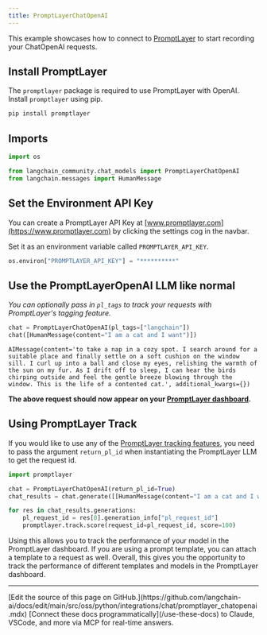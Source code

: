```yaml
---
title: PromptLayerChatOpenAI
---
```


This example showcases how to connect to [PromptLayer](https://www.promptlayer.com) to start recording your ChatOpenAI requests.

## Install PromptLayer

The `promptlayer` package is required to use PromptLayer with OpenAI. Install `promptlayer` using pip.

```python
pip install promptlayer
```

## Imports

```python
import os

from langchain_community.chat_models import PromptLayerChatOpenAI
from langchain.messages import HumanMessage
```

## Set the Environment API Key

You can create a PromptLayer API Key at [www.promptlayer.com](https://www.promptlayer.com) by clicking the settings cog in the navbar.

Set it as an environment variable called `PROMPTLAYER_API_KEY`.

```python
os.environ["PROMPTLAYER_API_KEY"] = "**********"
```

## Use the PromptLayerOpenAI LLM like normal

*You can optionally pass in `pl_tags` to track your requests with PromptLayer's tagging feature.*

```python
chat = PromptLayerChatOpenAI(pl_tags=["langchain"])
chat([HumanMessage(content="I am a cat and I want")])
```

```output
AIMessage(content='to take a nap in a cozy spot. I search around for a suitable place and finally settle on a soft cushion on the window sill. I curl up into a ball and close my eyes, relishing the warmth of the sun on my fur. As I drift off to sleep, I can hear the birds chirping outside and feel the gentle breeze blowing through the window. This is the life of a contented cat.', additional_kwargs={})
```

**The above request should now appear on your [PromptLayer dashboard](https://www.promptlayer.com).**

## Using PromptLayer Track

If you would like to use any of the [PromptLayer tracking features](https://magniv.notion.site/Track-4deee1b1f7a34c1680d085f82567dab9), you need to pass the argument `return_pl_id` when instantiating the PromptLayer LLM to get the request id.

```python
import promptlayer

chat = PromptLayerChatOpenAI(return_pl_id=True)
chat_results = chat.generate([[HumanMessage(content="I am a cat and I want")]])

for res in chat_results.generations:
    pl_request_id = res[0].generation_info["pl_request_id"]
    promptlayer.track.score(request_id=pl_request_id, score=100)
```

Using this allows you to track the performance of your model in the PromptLayer dashboard. If you are using a prompt template, you can attach a template to a request as well.
Overall, this gives you the opportunity to track the performance of different templates and models in the PromptLayer dashboard.

---

<Callout icon="pen-to-square" iconType="regular">
    [Edit the source of this page on GitHub.](https://github.com/langchain-ai/docs/edit/main/src/oss/python/integrations/chat/promptlayer_chatopenai.mdx)
</Callout>
<Tip icon="terminal" iconType="regular">
    [Connect these docs programmatically](/use-these-docs) to Claude, VSCode, and more via MCP for    real-time answers.
</Tip>
